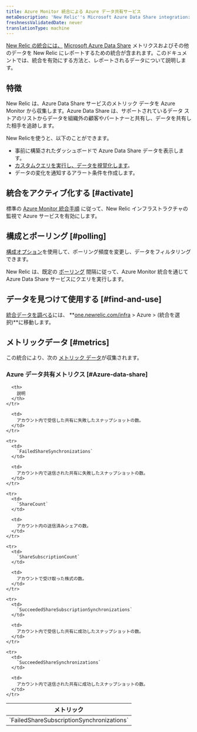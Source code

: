 ```yaml
---
title: Azure Monitor 統合による Azure データ共有サービス
metaDescription: 'New Relic''s Microsoft Azure Data Share integration: what data it reports and how to enable it.'
freshnessValidatedDate: never
translationType: machine
---
```


[New Relic の統合には、](/docs/infrastructure/integrations-getting-started/getting-started/introduction-infrastructure-integrations) [Microsoft Azure Data Share](https://azure.microsoft.com/en-us/products/data-share/) メトリクスおよびその他のデータを New Relic にレポートするための統合が含まれます。このドキュメントでは、統合を有効にする方法と、レポートされるデータについて説明します。

## 特徴

New Relic は、Azure Data Share サービスのメトリック データを Azure Monitor から収集します。Azure Data Share は、サポートされているデータ ストアのリストからデータを組織外の顧客やパートナーと共有し、データを共有した相手を追跡します。

New Relicを使うと、以下のことができます。

* 事前に構築されたダッシュボードで Azure Data Share データを表示します。
* [カスタムクエリを実行し、データを視覚化します](/docs/infrastructure/integrations-getting-started/getting-started/use-integration-data-new-relic-insights)。
* データの変化を通知するアラート条件を作成します。

## 統合をアクティブ化する [#activate]

標準の [Azure Monitor 統合手順](/docs/infrastructure/microsoft-azure-integrations/azure-integrations-list/azure-monitor) に従って、New Relic インフラストラクチャの監視で Azure サービスを有効にします。

## 構成とポーリング [#polling]

[構成オプション](/docs/infrastructure/microsoft-azure-integrations/azure-integrations-list/azure-monitor/#settings)を使用して、ポーリング頻度を変更し、データをフィルタリングできます。

New Relic は、既定の [ポーリング](/docs/infrastructure/microsoft-azure-integrations/azure-integrations-list/azure-monitor/#settings) 間隔に従って、Azure Monitor 統合を通じて Azure Data Share サービスにクエリを実行します。

## データを見つけて使用する [#find-and-use]

[統合データを調べる](/docs/infrastructure/integrations/find-use-infrastructure-integration-data)には、 **[one.newrelic.com/infra](https://one.newrelic.com/infra) > Azure > (統合を選択)**に移動します。

## メトリックデータ [#metrics]

この統合により、次の [メトリック データ](/docs/infrastructure/integrations-getting-started/getting-started/understand-integration-data-data-types#metric)が収集されます。

### Azure データ共有メトリクス [#Azure-data-share]

<table>
  <thead>
    <tr>
      <th style={{ width: "300px" }}>
        メトリック
      </th>

      <th>
        説明
      </th>
    </tr>
  </thead>

  <tbody>
    <tr>
      <td>
        `FailedShareSubscriptionSynchronizations`
      </td>

      <td>
        アカウント内で受信した共有に失敗したスナップショットの数。
      </td>
    </tr>

    <tr>
      <td>
        `FailedShareSynchronizations`
      </td>

      <td>
        アカウント内で送信された共有に失敗したスナップショットの数。
      </td>
    </tr>

    <tr>
      <td>
        `ShareCount`
      </td>

      <td>
        アカウント内の送信済みシェアの数。
      </td>
    </tr>

    <tr>
      <td>
        `ShareSubscriptionCount`
      </td>

      <td>
        アカウントで受け取った株式の数。
      </td>
    </tr>

    <tr>
      <td>
        `SucceededShareSubscriptionSynchronizations`
      </td>

      <td>
        アカウント内で受信した共有に成功したスナップショットの数。
      </td>
    </tr>

    <tr>
      <td>
        `SucceededShareSynchronizations`
      </td>

      <td>
        アカウント内で送信された共有に成功したスナップショットの数。
      </td>
    </tr>
  </tbody>
</table>